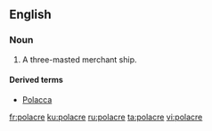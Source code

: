 ==English==

===Noun===
{{wikipedia}}
{{en-noun}}

# {{context|nautical|obsolete|lang=en}} A three-masted merchant ship.

====Derived terms====
*[[Polacca]] {{pos_a}}

[[fr:polacre]]
[[ku:polacre]]
[[ru:polacre]]
[[ta:polacre]]
[[vi:polacre]]